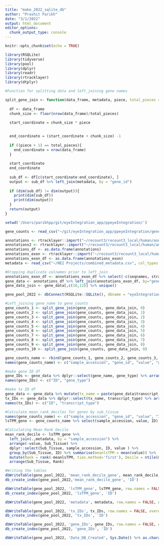 ```yaml
---
title: "make_2022_sqlite_db"
author: "Prashit Parikh"
date: "3/1/2022"
output: html_document
editor_options: 
  chunk_output_type: console
---
```


```r
knitr::opts_chunk$set(echo = TRUE)
```

```r
library(RSQLite)
library(tidyverse)
library(pool)
library(dplyr)
library(readr)
library(rtracklayer)
library(dtplyr)
```

```r
#Function for splitting data and left_joining gene names

split_gene_join <- function(data_frame, metadata, piece, total_pieces = 10) {
  
  df <- data_frame
  chunk_size <- floor(nrow(data_frame)/total_pieces)
  
  start_coordinate = chunk_size * piece

  
  end_coordinate = (start_coordinate + chunk_size) -1
  
  if ((piece + 1) == total_pieces){
    end_coordinate = nrow(data_frame)
  }
  
  start_coordinate
  end_coordinate
  
  sub_df <- df[c(start_coordinate:end_coordinate), ]
  output <- sub_df %>% left_join(metadata, by = "gene_id")
  
  if (dim(sub_df) != dim(output)){
    print(dim(sub_df))
    print(dim(output))
  }
  return(output)
}
```

```r
setwd('/Users/parikhpp/git/eyeIntegration_app/ppeyeIntegration/')

gene_counts <- read_csv("~/git/eyeIntegration_app/ppeyeIntegration/gene_counts.csv")

annotations <- rtracklayer::import("~/recount3/recount3_local/human/annotations/gene_sums/human.gene_sums.G029.gtf.gz")
annotations2 <- rtracklayer::import("~/recount3/recount3_local/human/annotations/gene_sums/human.gene_sums.G026.gtf.gz")
annotations_df <- as.data.frame(annotations)
annotations_exon <- rtracklayer::import("~/recount3/recount3_local/human/annotations/exon_sums/human.exon_sums.G029.gtf.gz")
annotations_exon_df <- as.data.frame(annotations_exon)
metadata <- read_csv("~/NEI Projects/combined_metadata.csv", col_types = cols(...1 = col_skip()))

#Dropping duplicate colnames prior to left_join
annotations_exon_df <- annotations_exon_df %>% select(-c(seqnames, strand, phase, gene_name, tag, start, source, level, end, type, havana_gene, width, score, gene_type))
gene_data <- annotations_df %>% left_join(annotations_exon_df, by="gene_id")
gene_data_join <- gene_data[,c(10,12)] %>% unique()

gene_pool_2022 <- dbConnect(RSQLite::SQLite(), dbname = "eyeIntegration_2022_human.sqlite")

#Left_joining gene_name to gene_counts
gene_counts_1 <- split_gene_join(gene_counts, gene_data_join, 0)
gene_counts_2 <- split_gene_join(gene_counts, gene_data_join, 1)
gene_counts_3 <- split_gene_join(gene_counts, gene_data_join, 2)
gene_counts_4 <- split_gene_join(gene_counts, gene_data_join, 3)
gene_counts_5 <- split_gene_join(gene_counts, gene_data_join, 4)
gene_counts_6 <- split_gene_join(gene_counts, gene_data_join, 5)
gene_counts_7 <- split_gene_join(gene_counts, gene_data_join, 6)
gene_counts_8 <- split_gene_join(gene_counts, gene_data_join, 7)
gene_counts_9 <- split_gene_join(gene_counts, gene_data_join, 8)
gene_counts_10 <- split_gene_join(gene_counts, gene_data_join, 9)

gene_counts_name <- rbind(gene_counts_1, gene_counts_2, gene_counts_3, gene_counts_4, gene_counts_5, gene_counts_6, gene_counts_7, gene_counts_8, gene_counts_9, gene_counts_10)
names(gene_counts_name) <- c("sample_accession", "gene_id", "value", "gene_name")

#make gene ID df
gene_IDs <- gene_data %>% dplyr::select(gene_name, gene_type) %>% arrange(gene_name) %>% unique()
names(gene_IDs) <- c("ID", "gene_type")

#make tx ID df
gene_data <- gene_data %>% mutate(tx_name = paste(gene_data$transcript_name, paste("(", gene_data$transcript_id, ")", sep="")))
tx_IDs <- gene_data %>% dplyr::select(tx_name, transcript_type) %>% arrange(tx_name) %>% unique()
names(tx_IDs) <- c("ID", "transcript_type")

#Calculate mean_rank_deciles for genes by sub_tissue
names(gene_counts_name) <- c("sample_accession", "gene_id", "value", "ID")
lsTPM_gene <- gene_counts_name %>% select(sample_accession, value, ID)

#Calculating Mean Rank Decile
mean_rank_decile <- lsTPM_gene %>% 
  left_join(.,metadata, by = "sample_accession") %>% 
  arrange(-value, Sub_Tissue) %>% 
  dplyr::select(Sub_Tissue, sample_accession, ID, value ) %>% 
  group_by(Sub_Tissue, ID) %>% summarise(meanlsTPM = mean(value)) %>% 
  mutate(Rank = rank(-meanlsTPM, ties.method='first'), Decile = ntile(meanlsTPM, n = 10)) %>% 
  arrange(Sub_Tissue, Rank)

#Writing the tables
dbWriteTable(gene_pool_2022, 'mean_rank_decile_gene', mean_rank_decile, row.names = FALSE, overwrite = TRUE)
db_create_index(gene_pool_2022,'mean_rank_decile_gene', 'ID')

dbWriteTable(gene_pool_2022, 'lsTPM_gene', lsTPM_gene, row.names = FALSE, overwrite = TRUE)
db_create_index(gene_pool_2022, 'lsTPM_gene', 'ID')

dbWriteTable(gene_pool_2022, 'metadata', metadata, row.names = FALSE, overwrite = TRUE)

dbWriteTable(gene_pool_2022, 'tx_IDs', tx_IDs, row.names = FALSE, overwrite = TRUE)
db_create_index(gene_pool_2022, 'tx_IDs', 'ID')

dbWriteTable(gene_pool_2022, 'gene_IDs', gene_IDs, row.names = FALSE, overwrite = TRUE)
db_create_index(gene_pool_2022, 'gene_IDs', 'ID')

dbWriteTable(gene_pool_2022, 'Date_DB_Created', Sys.Date() %>% as.character() %>% enframe(name = NULL) %>% select(DB_Created = value), row.names = FALSE, overwrite=TRUE)
```